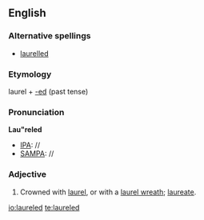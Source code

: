 ==English==

===Alternative spellings===
* [[laurelled]]

===Etymology===
laurel + [[-ed]] (past tense)

===Pronunciation===
'''Lau"reled'''
*[[IPA]]: //
*[[SAMPA]]: //

===Adjective===
{{infl|en|adjective}}
# Crowned with [[laurel]], or with a [[laurel wreath]]; [[laureate]].

[[io:laureled]]
[[te:laureled]]